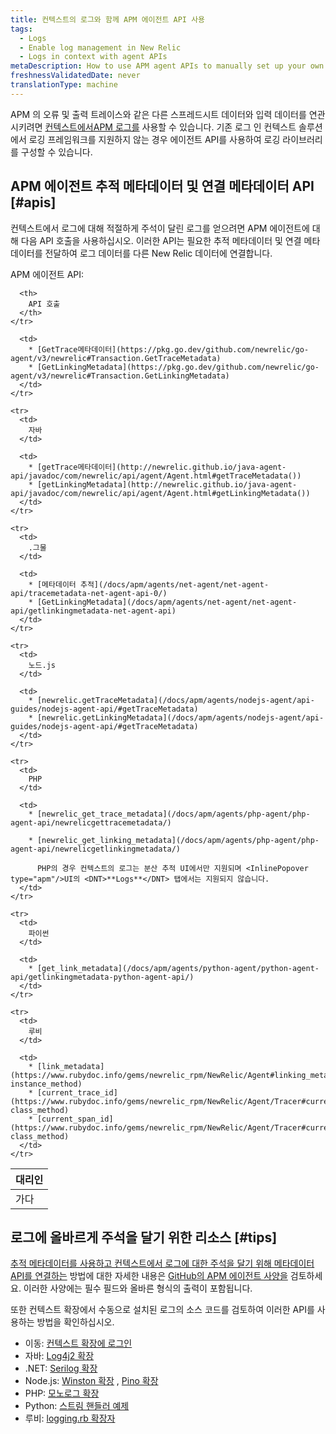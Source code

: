 ```yaml
---
title: 컨텍스트의 로그와 함께 APM 에이전트 API 사용
tags:
  - Logs
  - Enable log management in New Relic
  - Logs in context with agent APIs
metaDescription: How to use APM agent APIs to manually set up your own logs-in-context solution in New Relic.
freshnessValidatedDate: never
translationType: machine
---
```


APM 의 오류 및 출력 트레이스와 같은 다른 스프레드시트 데이터와 입력 데이터를 연관시키려면 [컨텍스트에서APM 로그를](/docs/apm/new-relic-apm/getting-started/get-started-logs-context) 사용할 수 있습니다. 기존 로그 인 컨텍스트 솔루션에서 로깅 프레임워크를 지원하지 않는 경우 <InlinePopover type="apm"/>에이전트 API를 사용하여 로깅 라이브러리를 구성할 수 있습니다.

## APM 에이전트 추적 메타데이터 및 연결 메타데이터 API [#apis]

컨텍스트에서 로그에 대해 적절하게 주석이 달린 로그를 얻으려면 APM 에이전트에 대해 다음 API 호출을 사용하십시오. 이러한 API는 필요한 추적 메타데이터 및 연결 메타데이터를 전달하여 로그 데이터를 다른 New Relic 데이터에 연결합니다.

APM 에이전트 API:

<table>
  <thead>
    <tr>
      <th style={{ width: "150px" }}>
        <InlinePopover type="apm"/>대리인
      </th>

      <th>
        API 호출
      </th>
    </tr>
  </thead>

  <tbody>
    <tr>
      <td>
        가다
      </td>

      <td>
        * [GetTrace메타데이터](https://pkg.go.dev/github.com/newrelic/go-agent/v3/newrelic#Transaction.GetTraceMetadata)
        * [GetLinkingMetadata](https://pkg.go.dev/github.com/newrelic/go-agent/v3/newrelic#Transaction.GetLinkingMetadata)
      </td>
    </tr>

    <tr>
      <td>
        자바
      </td>

      <td>
        * [getTrace메타데이터](http://newrelic.github.io/java-agent-api/javadoc/com/newrelic/api/agent/Agent.html#getTraceMetadata())
        * [getLinkingMetadata](http://newrelic.github.io/java-agent-api/javadoc/com/newrelic/api/agent/Agent.html#getLinkingMetadata())
      </td>
    </tr>

    <tr>
      <td>
        .그물
      </td>

      <td>
        * [메타데이터 추적](/docs/apm/agents/net-agent/net-agent-api/tracemetadata-net-agent-api-0/)
        * [GetLinkingMetadata](/docs/apm/agents/net-agent/net-agent-api/getlinkingmetadata-net-agent-api)
      </td>
    </tr>

    <tr>
      <td>
        노드.js
      </td>

      <td>
        * [newrelic.getTraceMetadata](/docs/apm/agents/nodejs-agent/api-guides/nodejs-agent-api/#getTraceMetadata)
        * [newrelic.getLinkingMetadata](/docs/apm/agents/nodejs-agent/api-guides/nodejs-agent-api/#getTraceMetadata)
      </td>
    </tr>

    <tr>
      <td>
        PHP
      </td>

      <td>
        * [newrelic_get_trace_metadata](/docs/apm/agents/php-agent/php-agent-api/newrelicgettracemetadata/)

        * [newrelic_get_linking_metadata](/docs/apm/agents/php-agent/php-agent-api/newrelicgetlinkingmetadata/)

          PHP의 경우 컨텍스트의 로그는 분산 추적 UI에서만 지원되며 <InlinePopover type="apm"/>UI의 <DNT>**Logs**</DNT> 탭에서는 지원되지 않습니다.
      </td>
    </tr>

    <tr>
      <td>
        파이썬
      </td>

      <td>
        * [get_link_metadata](/docs/apm/agents/python-agent/python-agent-api/getlinkingmetadata-python-agent-api/)
      </td>
    </tr>

    <tr>
      <td>
        루비
      </td>

      <td>
        * [link_metadata](https://www.rubydoc.info/gems/newrelic_rpm/NewRelic/Agent#linking_metadata-instance_method)
        * [current_trace_id](https://www.rubydoc.info/gems/newrelic_rpm/NewRelic/Agent/Tracer#current_trace_id-class_method)
        * [current_span_id](https://www.rubydoc.info/gems/newrelic_rpm/NewRelic/Agent/Tracer#current_span_id-class_method)
      </td>
    </tr>
  </tbody>
</table>

<InstallFeedback/>

## 로그에 올바르게 주석을 달기 위한 리소스 [#tips]

[추적 메타데이터를 사용하고 컨텍스트에서 로그에 대한 주석을 달기 위해 메타데이터 API를 연결하는](#apis) 방법에 대한 자세한 내용은 [GitHub의 APM 에이전트 사양을](https://github.com/newrelic/newrelic-exporter-specs/tree/master/logging) 검토하세요. 이러한 사양에는 필수 필드와 올바른 형식의 출력이 포함됩니다.

또한 컨텍스트 확장에서 수동으로 설치된 로그의 소스 코드를 검토하여 이러한 API를 사용하는 방법을 확인하십시오.

* 이동: [컨텍스트 확장에 로그인](https://github.com/newrelic/go-agent/tree/master/v3/integrations/logcontext-v2)
* 자바: [Log4j2 확장](https://github.com/newrelic/java-log-extensions/blob/master/log4j2/src/main/java/com/newrelic/logging/log4j2/NewRelicLayout.java)
* .NET: [Serilog 확장](https://github.com/newrelic/newrelic-logenricher-dotnet/tree/main/src/NewRelic.LogEnrichers.Serilog)
* Node.js: [Winston 확장](https://github.com/newrelic/newrelic-node-log-extensions/blob/main/packages/winston-log-enricher/lib/createFormatter.js) , [Pino 확장](https://github.com/newrelic/newrelic-node-log-extensions/blob/main/packages/pino-log-enricher/lib/createFormatter.js)
* PHP: [모노로그 확장](https://github.com/newrelic/newrelic-monolog-logenricher-php/blob/master/src/Formatter.php)
* Python: [스트림 핸들러 예제](/docs/logs/logs-context/configure-logs-context-python/#python-formatter)
* 루비: [logging.rb 확장자](https://github.com/newrelic/newrelic-ruby-agent/blob/dev/lib/new_relic/agent/logging.rb)

